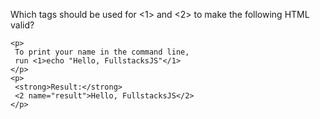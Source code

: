 Which tags should be used for <H>\<1></H>
and <H>\<2></H> to make the following HTML valid?

```html-derivative
<p>
 To print your name in the command line,
 run <1>echo "Hello, FullstacksJS"</1>
</p>
<p>
 <strong>Result:</strong>
 <2 name="result">Hello, FullstacksJS</2>
</p>
```
